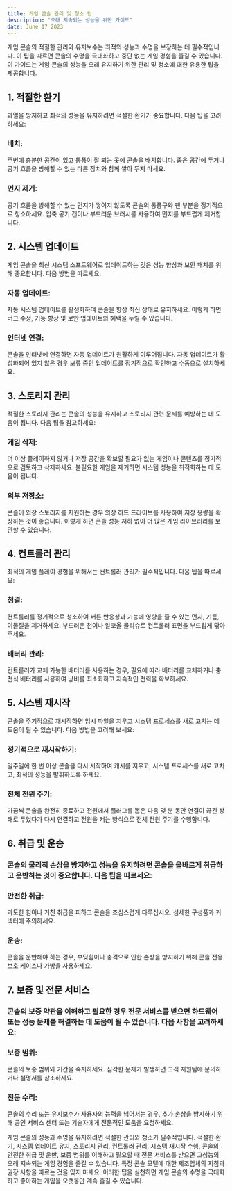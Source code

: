 ```yaml
---
title: 게임 콘솔 관리 및 청소 팁
description: "오래 지속되는 성능을 위한 가이드"
date: June 17 2023
---
```


게임 콘솔의 적절한 관리와 유지보수는 최적의 성능과 수명을 보장하는 데 필수적입니다. 이 팁을 따르면 콘솔의 수명을 극대화하고 중단 없는 게임 경험을 즐길 수 있습니다. 이 가이드는 게임 콘솔의 성능을 오래 유지하기 위한 관리 및 청소에 대한 유용한 팁을 제공합니다.

## 1. 적절한 환기
과열을 방지하고 최적의 성능을 유지하려면 적절한 환기가 중요합니다. 다음 팁을 고려하세요:

### 배치: 
주변에 충분한 공간이 있고 통풍이 잘 되는 곳에 콘솔을 배치합니다. 좁은 공간에 두거나 공기 흐름을 방해할 수 있는 다른 장치와 함께 쌓아 두지 마세요.

### 먼지 제거: 
공기 흐름을 방해할 수 있는 먼지가 쌓이지 않도록 콘솔의 통풍구와 팬 부분을 정기적으로 청소하세요. 압축 공기 캔이나 부드러운 브러시를 사용하여 먼지를 부드럽게 제거합니다.

## 2. 시스템 업데이트
게임 콘솔을 최신 시스템 소프트웨어로 업데이트하는 것은 성능 향상과 보안 패치를 위해 중요합니다. 다음 방법을 따르세요:

### 자동 업데이트: 
자동 시스템 업데이트를 활성화하여 콘솔을 항상 최신 상태로 유지하세요. 이렇게 하면 버그 수정, 기능 향상 및 보안 업데이트의 혜택을 누릴 수 있습니다.

### 인터넷 연결: 
콘솔을 인터넷에 연결하면 자동 업데이트가 원활하게 이루어집니다. 자동 업데이트가 활성화되어 있지 않은 경우 보류 중인 업데이트를 정기적으로 확인하고 수동으로 설치하세요.

## 3. 스토리지 관리
적절한 스토리지 관리는 콘솔의 성능을 유지하고 스토리지 관련 문제를 예방하는 데 도움이 됩니다. 다음 팁을 참고하세요:

### 게임 삭제: 
더 이상 플레이하지 않거나 저장 공간을 확보할 필요가 없는 게임이나 콘텐츠를 정기적으로 검토하고 삭제하세요. 불필요한 게임을 제거하면 시스템 성능을 최적화하는 데 도움이 됩니다.

### 외부 저장소: 
콘솔이 외장 스토리지를 지원하는 경우 외장 하드 드라이브를 사용하여 저장 용량을 확장하는 것이 좋습니다. 이렇게 하면 콘솔 성능 저하 없이 더 많은 게임 라이브러리를 보관할 수 있습니다.

## 4. 컨트롤러 관리
최적의 게임 플레이 경험을 위해서는 컨트롤러 관리가 필수적입니다. 다음 팁을 따르세요:

### 청결: 
컨트롤러를 정기적으로 청소하여 버튼 반응성과 기능에 영향을 줄 수 있는 먼지, 기름, 이물질을 제거하세요. 부드러운 천이나 알코올 물티슈로 컨트롤러 표면을 부드럽게 닦아주세요.

### 배터리 관리: 
컨트롤러가 교체 가능한 배터리를 사용하는 경우, 필요에 따라 배터리를 교체하거나 충전식 배터리를 사용하여 낭비를 최소화하고 지속적인 전력을 확보하세요.

## 5. 시스템 재시작
콘솔을 주기적으로 재시작하면 임시 파일을 지우고 시스템 프로세스를 새로 고치는 데 도움이 될 수 있습니다. 다음 방법을 고려해 보세요:

### 정기적으로 재시작하기: 
일주일에 한 번 이상 콘솔을 다시 시작하여 캐시를 지우고, 시스템 프로세스를 새로 고치고, 최적의 성능을 발휘하도록 하세요.

### 전체 전원 주기: 
가끔씩 콘솔을 완전히 종료하고 전원에서 플러그를 뽑은 다음 몇 분 동안 연결이 끊긴 상태로 두었다가 다시 연결하고 전원을 켜는 방식으로 전체 전원 주기를 수행합니다.

## 6. 취급 및 운송
### 콘솔의 물리적 손상을 방지하고 성능을 유지하려면 콘솔을 올바르게 취급하고 운반하는 것이 중요합니다. 다음 팁을 따르세요:

### 안전한 취급: 
과도한 힘이나 거친 취급을 피하고 콘솔을 조심스럽게 다루십시오. 섬세한 구성품과 커넥터에 주의하세요.

### 운송: 
콘솔을 운반해야 하는 경우, 부딪힘이나 충격으로 인한 손상을 방지하기 위해 콘솔 전용 보호 케이스나 가방을 사용하세요.

## 7. 보증 및 전문 서비스
### 콘솔의 보증 약관을 이해하고 필요한 경우 전문 서비스를 받으면 하드웨어 또는 성능 문제를 해결하는 데 도움이 될 수 있습니다. 다음 사항을 고려하세요:

### 보증 범위: 
콘솔의 보증 범위와 기간을 숙지하세요. 심각한 문제가 발생하면 고객 지원팀에 문의하거나 설명서를 참조하세요.

### 전문 수리: 
콘솔의 수리 또는 유지보수가 사용자의 능력을 넘어서는 경우, 추가 손상을 방지하기 위해 공인 서비스 센터 또는 기술자에게 전문적인 도움을 요청하세요.

게임 콘솔의 성능과 수명을 유지하려면 적절한 관리와 청소가 필수적입니다. 적절한 환기, 시스템 업데이트 유지, 스토리지 관리, 컨트롤러 관리, 시스템 재시작 수행, 콘솔의 안전한 취급 및 운반, 보증 범위를 이해하고 필요할 때 전문 서비스를 받으면 고성능의 오래 지속되는 게임 경험을 즐길 수 있습니다. 특정 콘솔 모델에 대한 제조업체의 지침과 권장 사항을 따르는 것을 잊지 마세요. 이러한 팁을 실천하면 게임 콘솔의 수명을 극대화하고 좋아하는 게임을 오랫동안 계속 즐길 수 있습니다.